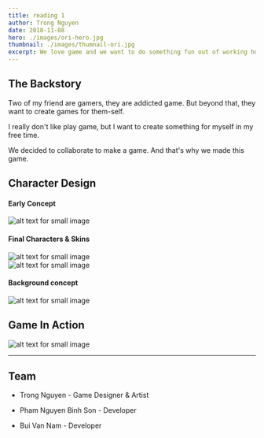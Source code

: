 ```yaml
---
title: reading 1
author: Trong Nguyen
date: 2018-11-08
hero: ./images/ori-hero.jpg
thumbnail: ./images/thumnail-ori.jpg
excerpt: We love game and we want to do something fun out of working hour.
---
```


## The Backstory

Two of my friend are gamers, they are addicted game. But beyond that, they want to create games for them-self.

I really don't like play game, but I want to create something for myself in my free time.

We decided to collaborate to make a game. And that's why we made this game.

## Character Design

#### Early Concept

<div class="Image__Medium">
  <img src="./images/CharactorSketch.png" alt="alt text for small image" />
</div>

#### Final Characters & Skins

<div class="Image__Medium">
  <img src="./images/charactor-1.png" alt="alt text for small image" />
</div>

<div class="Image__Medium">
  <img src="./images/charactor-2.png" alt="alt text for small image" />
</div>

#### Background concept

<div class="Image__Medium">
  <img src="./images/all-bg.png" alt="alt text for small image" />
</div>

## Game In Action

<div class="Image__Large">
  <img src="./images/Mockup.jpg" alt="alt text for small image" />
</div>

---

## Team

* Trong Nguyen - Game Designer & Artist

* Pham Nguyen Binh Son - Developer

* Bui Van Nam - Developer